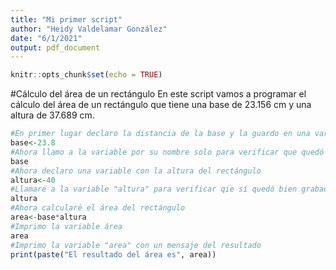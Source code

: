 ```yaml
---
title: "Mi primer script"
author: "Heidy Valdelamar González"
date: "6/1/2021"
output: pdf_document
---
```


```r
knitr::opts_chunk$set(echo = TRUE)
```
#Cálculo del área de un rectángulo
En este script vamos a programar el cálculo del área de un rectángulo que tiene una base de 23.156 cm y una altura de 37.689 cm.
```r
#En primer lugar declaro la distancia de la base y la guardo en una variable que se llame "base"
base<-23.8
#Ahora llamo a la variable por su nombre solo para verificar que quedó bien declarada
base
#Ahora declaro una variable con la altura del rectángulo
altura<-40
#Llamaré a la variable "altura" para verificar qie sí quedó bien grabada.
altura
#Ahora calcularé el área del rectángulo
area<-base*altura
#Imprimo la variable área
area
#Imprimo la variable "area" con un mensaje del resultado
print(paste("El resultado del área es", area))

```

